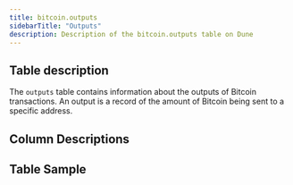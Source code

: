 ```yaml
---
title: bitcoin.outputs
sidebarTitle: "Outputs"
description: Description of the bitcoin.outputs table on Dune
---
```


## Table description

The `outputs` table contains information about the outputs of Bitcoin transactions. An output is a record of the amount of Bitcoin being sent to a specific address.

## Column Descriptions


<ColumnDescriptions tableSchema="bitcoin" tableName="outputs" />

## Table Sample


<TableSample tableSchema="bitcoin" tableName="outputs" />



